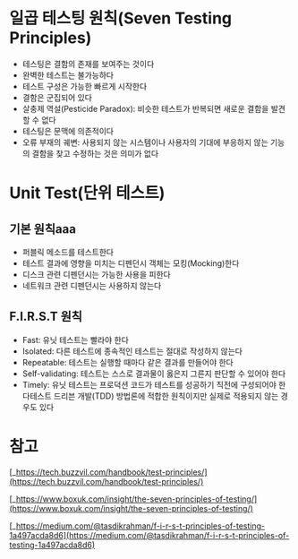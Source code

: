 # 일곱 테스팅 원칙(Seven Testing Principles)

- 테스팅은 결함의 존재를 보여주는 것이다
- 완벽한 테스트는 불가능하다
- 테스트 구성은 가능한 빠르게 시작한다
- 결함은 군집되어 있다
- 살충제 역설(Pesticide Paradox): 비슷한 테스트가 반복되면 새로운 결함을 발견할 수 없다
- 테스팅은 문맥에 의존적이다
- 오류 부재의 궤변: 사용되지 않는 시스템이나 사용자의 기대에 부응하지 않는 기능의 결함을 찾고 수정하는 것은 의미가 없다

# Unit Test(단위 테스트)

## 기본 원칙aaa

- 퍼블릭 메소드를 테스트한다
- 테스트 결과에 영향을 미치는 디펜던시 객체는 모킹(Mocking)한다
- 디스크 관련 디펜던시는 가능한 사용을 피한다
- 네트워크 관련 디펜던시는 사용하지 않는다

## F.I.R.S.T 원칙

- Fast: 유닛 테스트는 빨라야 한다
- Isolated: 다른 테스트에 종속적인 테스트는 절대로 작성하지 않는다
- Repeatable: 테스트는 실행할 때마다 같은 결과를 만들어야 한다
- Self-validating: 테스트는 스스로 결과물이 옳은지 그른지 판단할 수 있어야 한다
- Timely: 유닛 테스트는 프로덕션 코드가 테스트를 성공하기 직전에 구성되어야 한다테스트 드리븐 개발(TDD) 방법론에 적합한 원칙이지만 실제로 적용되지 않는 경우도 있다

# 참고

[\_https://tech.buzzvil.com/handbook/test-principles/](https://tech.buzzvil.com/handbook/test-principles/)

[\_https://www.boxuk.com/insight/the-seven-principles-of-testing/](https://www.boxuk.com/insight/the-seven-principles-of-testing/)

[\_https://medium.com/@tasdikrahman/f-i-r-s-t-principles-of-testing-1a497acda8d6](https://medium.com/@tasdikrahman/f-i-r-s-t-principles-of-testing-1a497acda8d6)
